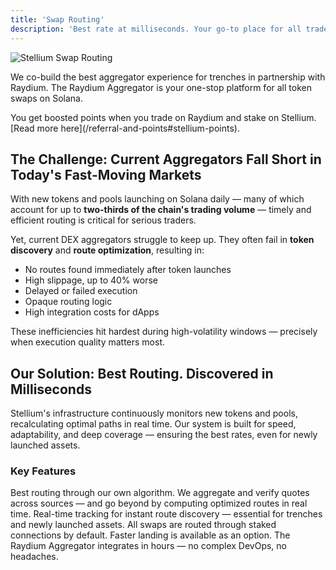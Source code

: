 ```yaml
---
title: 'Swap Routing'
description: 'Best rate at milliseconds. Your go-to place for all trades.'
---
```


<img
  src="/images/routing-hero.webp"
  alt="Stellium Swap Routing"
/>

We co-build the best aggregator experience for trenches in partnership with Raydium. The Raydium Aggregator is your one-stop platform for all token swaps on Solana.

<Tip>
You get boosted points when you trade on Raydium and stake on Stellium. [Read more here](/referral-and-points#stellium-points).
</Tip>

## The Challenge: Current Aggregators Fall Short in Today's Fast-Moving Markets

With new tokens and pools launching on Solana daily — many of which account for up to **two-thirds of the chain's trading volume** — timely and efficient routing is critical for serious traders.

Yet, current DEX aggregators struggle to keep up. They often fail in **token discovery** and **route optimization**, resulting in:

- No routes found immediately after token launches  
- High slippage, up to 40% worse
- Delayed or failed execution
- Opaque routing logic
- High integration costs for dApps

<Note>
These inefficiencies hit hardest during high-volatility windows — precisely when execution quality matters most.
</Note>

## Our Solution: Best Routing. Discovered in Milliseconds

Stellium's infrastructure continuously monitors new tokens and pools, recalculating optimal paths in real time. Our system is built for speed, adaptability, and deep coverage — ensuring the best rates, even for newly launched assets.

### Key Features

<CardGroup cols={2}>
  <Card title="Best Rate Guaranteed" icon="route">
    Best routing through our own algorithm. We aggregate and verify quotes across sources — and go beyond by computing optimized routes in real time.
  </Card>
  <Card title="Millisecond Updates" icon="clock">
    Real-time tracking for instant route discovery — essential for trenches and newly launched assets.
  </Card>
  <Card title="Better Transaction Landing" icon="bolt">
    All swaps are routed through staked connections by default. Faster landing is available as an option.
  </Card>
  <Card title="Plug-and-Play Integration" icon="puzzle-piece">
    The Raydium Aggregator integrates in hours — no complex DevOps, no headaches.
  </Card>
</CardGroup>
